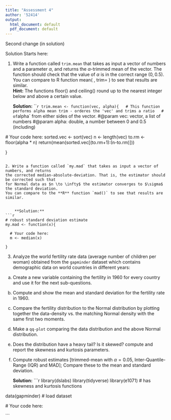---
title: "Assessment 4"
author: '52414'
output:
  html_document: default
  pdf_document: default
---

Second change (in solution) 

Solution Starts here: 

1. Write a function called `trim.mean` that takes as input a vector of numbers and a parameter $\alpha$, and returns the $\alpha$-trimmed mean of the vector. 
The function should check that the value of $\alpha$ is in the correct range $(0, 0.5)$.  
You can compare to R function mean( , trim= ) to see that results are similar.  
**Hint:** The functions floor() and ceiling() round up to the nearest integer below and above a certain value.   

    **Solution:**
```{r}
trim.mean <- function(vec, alpha){
  # This function performs alpha mean trim - orderes the 'vec' and trims a ratio
  # of `alpha` from either sides of the vector.
  #@param vec: vector, a list of numbers 
  #@param alpha: double, a number between 0 and 0.5 (including)
  
  # Your code here:
  sorted.vec <- sort(vec)
  n <- length(vec)
  to.rm <- floor(alpha * n)
  return(mean(sorted.vec[(to.rm+1):(n-to.rm)]))
    
}

```

2. Write a function called `my.mad` that takes as input a vector of numbers, and returns 
the corrected median-absolute-deviation. That is, the estimator should be corrected such that 
for Normal data as $n \to \infty$ the estimator converges to $\sigma$ the standard deviation. 
You can compare to the **R** function `mad()` to see that results are similar.  


    **Solution:**
```{r}
# robust standard deviation estimate
my.mad <- function(x){

  # Your code here:
  m <- median(x)
  
}
```
  

3. Analyze the world fertility rate data (average number of children per woman) obtained from the `gapminder` dataset which contains demographic data on world countries in different years:
a. Create a new variable containing the fertility in $1960$ for every country and use it for the next sub-questions.
b. Compute and show the mean and standard deviation for the fertility rate in $1960$.   
c. Compare the fertility distribution to the Normal distribution by plotting together the data-density vs. the matching Normal density with the same first two moments. 
d. Make a `qq-plot` comparing the data distribution and the above Normal distribution.    
e. Does the distribution have a heavy tail? Is it skewed? compute and report the skewness and kurtosis parameters. 
f. Compute robust estimates [trimmed-mean with $\alpha=0.05$, Inter-Quantile-Range (IQR) and MAD]; Compare these to the mean and standard deviation.

    **Solution:**
```{r}
library(dslabs)
library(tidyverse)
library(e1071) # has skewness and kurtosis functions 

data(gapminder) # load dataset

  # Your code here:

```
